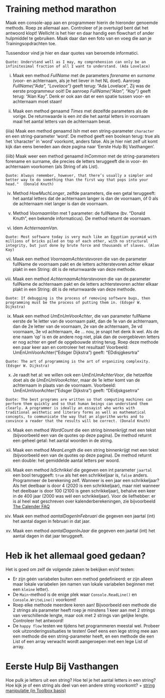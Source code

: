 # Training method marathon

Maak een console-app aan en programmeer hierin de hieronder genoemde methods. Roep ze allemaal aan. Controleer of je overtuigd bent dat het antwoord klopt!
Wellicht is het hier en daar handig een flowchart of ander hulpmiddel te gebruiken. Maak daar dan een foto van en voeg die aan je Trainingsopdrachten toe.

Tussendoor vind je hier en daar quotes van beroemde informatici.

`Quote: Understand well as I may, my comprehension can only be an infinitesimal fraction of all I want to understand. (Ada Lovelace)`

(i) Maak een method *FullName* met de parameters *forename* en *surname* (voor- en achternaam, als je het liever in het NL doet).
Aanroep *FullName("Ada", "Lovelace")* geeft terug: "Ada Lovelace", Zij was de eerste programmeur ooit! De aanroep *FullName("Alan", "Kay")* geeft terug: "Alan Kay". Denk er ook aan dat er een spatie tussen voor- en achternaam moet staan!  

(ii) Maak een method genaamd *Times* met dezelfde parameters als de vorige. De returnwaarde is een *int* die het aantal letters in voornaam maal het aantal letters van de achternaam bevat.

(iiia) Maak een method genaamd *IsIn* met een string-parameter `character` en een string-parameter 'word'. De method geeft een boolean terug: true als het 'character' in 'word' voorkomt, anders false. Als je hier niet zelf uit komt kijk dan eens beneden aan deze pagina naar 'Eerste Hulp Bij Vasthangen'.

(iiib) Maak weer een method genaamd *InCommon* met de string-parameters forename en surname, die precies de letters teruggeeft die in voor- én achternaam voorkomen (als String of als List).

`Quote: Always remember, however, that there’s usually a simpler and better way to do something than the first way that pops into your head."  (Donald Knuth)`

(iv) Method *HowMuchLonger*, zelfde parameters, die een getal teruggeeft: het aantal letters dat de achternaam langer is dan de voornaam, óf 0 als de achternaam niet langer is dan de voornaam.

(v) Method *VoornaamVan* met 1 parameter: de fullName
(bv. "Donald Knuth", een bekende informaticus).
De method returnt de voornaam.

(vi) Idem *AchternaamVan*.

`Quote: Most software today is very much like an Egyptian pyramid with millions of bricks piled on top of each other, with no structural integrity, but just done by brute force and thousands of slaves. (Alan Kay)`

(vii) Maak een method *VoornaamAchterstevoren* die van de parameter fullName de voornaam pakt en de letters achterstevoren achter elkaar plakt in een String: dit is de returnwaarde van deze methode.

(viii) Maak een method *AchternaamAchterstevoren* die van de parameter fullName de achternaam pakt en de letters achterstevoren achter elkaar plakt in een String: dit is de returnwaarde van deze methode.

`Quote: If debugging is the process of removing software bugs, then programming must be the process of putting them in. (Edsger W. Dijkstra)`

(ix) Maak een method *UmEnUmVoorAchter*, die van parameter fullName eerste de 1e letter van de voornaam pakt, dan de 1e van de achternaam, dan de 2e letter van de voornaam, 2e van de achternaam, 3e vd voornaam, 3e vd achternaam, 4e ... nou, je snapt het denk ik wel. Als de ene naam 'op' is en de andere nog niet, plak dan de overgebleven letters er nog achter en geef de opgebouwde string terug. Roep deze methode een paar keer aan en controleer het resultaat!
Voorbeeld: UmEnUmVoorAchter("Edsger Dijkstra") geeft: "EDdisjgkesrtra"

`Quote:
The art of programming is the art of organizing complexity. (Edsger W. Dijkstra)`

(x) Je raadt het al: we willen ook een *UmEnUmAchterVoor*, die hetzelfde doet als de *UmEnUmVoorAchter*, maar de 1e letter komt van de achternaam in plaats van de voornaam.
Voorbeeld: UmEnUmVoorAchter("Edsger Dijkstra") geeft: "DEidjskgsetrra"

`Quote: The best programs are written so that computing machines can perform them quickly and so that human beings can understand them clearly. A programmer is ideally an essayist who works with traditional aesthetic and literary forms as well as mathematical concepts, to communicate the way that an algorithm works and to convince a reader that the results will be correct. (Donald Knuth)`

(xi) Maak een method *WordCount* die een string binnenkrijgt met een tekst (bijvoorbeeld een van de quotes op deze pagina). De method returnt een geheel getal: het aantal woorden in de string.

(xii) Maak een method *MeanLength* die een string binnenkrijgt met een tekst (bijvoorbeeld een van de quotes op deze pagina). De method returnt een double: het gemiddelde aantal letters per woord.  

(xiii) Maak een method *IsSchrikkel* die gegeven een int parameter `jaartal` een bool teruggeeft: `true` als het een schrikkeljaar is, `false` anders. Programmeer de berekening zelf.
Wanneer is een jaar een schrikkeljaar? Als het deelbaar is door 4 (2020 is een schrikkeljaar), maar niet wanneer het deelbaar is door 100 (2100 is geen schrikkeljaar), behalve een keer in de 400 jaar (2000 was wél een schrikkeljaar).
Voor de liefhebber: er is al heel wat geschreven over kalenderberekeningen, zie bijvoorbeeld
[The Calender FAQ](https://www.tondering.dk/claus/calendar.html)

(xiv) Maak een method *aantalDagenInFebruari* die gegeven een jaartal (int) het aantal dagen in februari in dat jaar.

(xv) Maak een method *aantalDagenInJaar* die gegeven een jaartal (int) het aantal dagen in dat jaar teruggeeft.

# Heb ik het allemaal goed gedaan?

Het is goed om zelf de volgende zaken te bekijken en/of testen:

- Er zijn géén variabelen buiten een method gedefinieerd: er zijn alleen maar lokale variabelen (en namen van lokale variabelen beginnen met een `kleine` letter).
- De `Main`-method is de enige plek waar `Console.ReadLine()` en `Console.WriteLine()` voorkomt!
- Roep elke methode meerdere keren aan! Bijvoorbeeld een methode die 2 strings als parameter heeft roep je minstens 1 keer aan met 2 strings van verschillende lengte, maar ook met 2 strings van gelijke lengte. Controleer het antwoord!
- De `happy flow` testen we tijdens het programmeren meestal wel. Probeer ook uitzonderingssituaties te testen! Geef eens een lege string mee aan een methode die een string-parameter heeft, en een methode die een List of een array verwacht wordt aangeroepen met een lege List of array.


# Eerste Hulp Bij Vasthangen

Hoe pulk je letters uit een string? Hoe tel je het aantal letters in een string? Hoe kijk je of een string als deel van  een andere string voorkomt?
+ [string manipulatie (in Toolbox basis)](https://stasemsoft.github.io/softwarematerial/docs/basic/#string-manipulatie-in-c)
